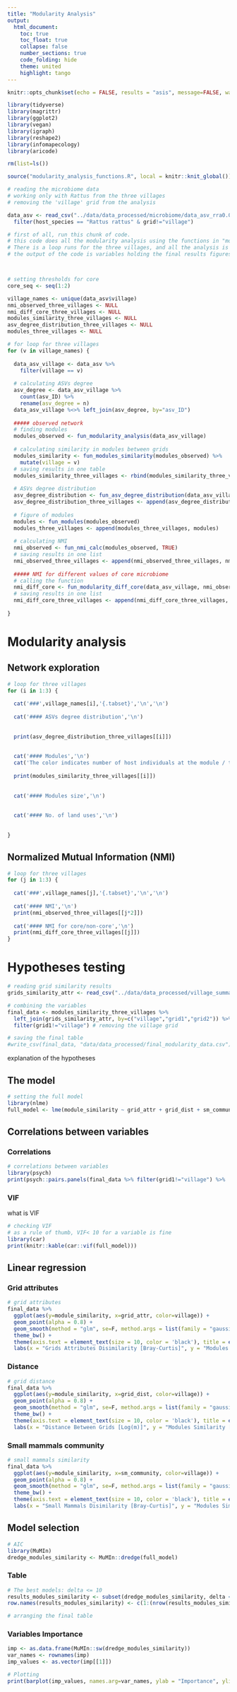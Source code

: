 ```yaml
---
title: "Modularity Analysis"
output: 
  html_document:
    toc: true
    toc_float: true
    collapse: false
    number_sections: true
    code_folding: hide
    theme: united
    highlight: tango
---
```

```r
knitr::opts_chunk$set(echo = FALSE, results = "asis", message=FALSE, warning=FALSE, cache=TRUE, eval = TRUE, dev = c('png'), out.width = '100%', out.height='40%')
```


```r
library(tidyverse)
library(magrittr)
library(ggplot2)
library(vegan)
library(igraph)
library(reshape2)
library(infomapecology)
library(aricode)

rm(list=ls())
```

```r
source("modularity_analysis_functions.R", local = knitr::knit_global())
```

```r
# reading the microbiome data
# working only with Rattus from the three villages
# removing the 'village' grid from the analysis

data_asv <- read_csv("../data/data_processed/microbiome/data_asv_rra0.01_th1000.csv") %>% 
  filter(host_species == "Rattus rattus" & grid!="village")
```

```r
# first of all, run this chunk of code.
# this code does all the modularity analysis using the functions in "modularity_analysis_functions".
# There is a loop runs for the three villages, and all the analysis is done separately for each village.
# the output of the code is variables holding the final results figures (the output of the functions used)



# setting thresholds for core
core_seq <- seq(1:2)

village_names <- unique(data_asv$village)
nmi_observed_three_villages <- NULL
nmi_diff_core_three_villages <- NULL
modules_similarity_three_villages <- NULL
asv_degree_distribution_three_villages <- NULL
modules_three_villages <- NULL

# for loop for three villages
for (v in village_names) {
  
  data_asv_village <- data_asv %>% 
    filter(village == v)
  
  # calculating ASVs degree 
  asv_degree <- data_asv_village %>% 
    count(asv_ID) %>% 
    rename(asv_degree = n)
  data_asv_village %<>% left_join(asv_degree, by="asv_ID")
  
  ##### observed network
  # finding modules
  modules_observed <- fun_modularity_analysis(data_asv_village)
  
  # calculating similarity in modules between grids
  modules_similarity <- fun_modules_similarity(modules_observed) %>% 
    mutate(village = v)
  # saving results in one table
  modules_similarity_three_villages <- rbind(modules_similarity_three_villages, modules_similarity)
  
  # ASVs degree distribution
  asv_degree_distribution <- fun_asv_degree_distribution(data_asv_village)
  asv_degree_distribution_three_villages <- append(asv_degree_distribution_three_villages, asv_degree_distribution)
  
  # figure of modules 
  modules <- fun_modules(modules_observed)
  modules_three_villages <- append(modules_three_villages, modules)
  
  # calculating NMI
  nmi_observed <- fun_nmi_calc(modules_observed, TRUE)
  # saving results in one list
  nmi_observed_three_villages <- append(nmi_observed_three_villages, nmi_observed)
  
  ##### NMI for different values of core microbiome
  # calling the function
  nmi_diff_core <- fun_modularity_diff_core(data_asv_village, nmi_observed, core_seq)
  # saving results in one list
  nmi_diff_core_three_villages <- append(nmi_diff_core_three_villages, nmi_diff_core)
  
}
```
# Modularity analysis

## Network exploration {.tabset}


```r
# loop for three villages
for (i in 1:3) {
  
  cat('###',village_names[i],'{.tabset}','\n','\n')
  
  cat('#### ASVs degree distribution','\n')
  
  
  print(asv_degree_distribution_three_villages[[i]])
  
  
  cat('#### Modules','\n')
  cat('The color indicates number of host individuals at the module / total number of hosts at the whole grid [%]','\n')
  
  print(modules_similarity_three_villages[[i]])
  
  
  cat('#### Modules size','\n')
  
  
  cat('#### No. of land uses','\n')
  
  
}

```

## Normalized Mutual Information (NMI)

```r
# loop for three villages
for (j in 1:3) {
  
  cat('###',village_names[j],'{.tabset}','\n','\n')
  
  cat('#### NMI','\n')
  print(nmi_observed_three_villages[[j*2]])
  
  cat('#### NMI for core/non-core','\n')
  print(nmi_diff_core_three_villages[[j]])
}

```

# Hypotheses testing

```r
# reading grid similarity results
grids_similarity_attr <- read_csv("../data/data_processed/village_summary.csv")

# combining the variables
final_data <- modules_similarity_three_villages %>% 
  left_join(grids_similarity_attr, by=c("village","grid1","grid2")) %>% 
  filter(grid1!="village") # removing the village grid

# saving the final table
#write_csv(final_data, "data/data_processed/final_modularity_data.csv")
```

explanation of the hypotheses

## The model

```r
# setting the full model
library(nlme)
full_model <- lme(module_similarity ~ grid_attr + grid_dist + sm_community, random=~1|village, data = final_data, method = "ML", na.action = na.fail)
```

## Correlations between variables {.tabset}

### Correlations

```r
# correlations between variables
library(psych)
print(psych::pairs.panels(final_data %>% filter(grid1!="village") %>%  select(-village,-grid1,-grid2, -module_similarity), ellipses = F, lm = T))
```

### VIF

what is VIF

```r
# checking VIF
# as a rule of thumb, VIF< 10 for a variable is fine
library(car)
print(knitr::kable(car::vif(full_model)))
```

## Linear regression {.tabset}

### Grid attributes

```r
# grid attributes
final_data %>% 
  ggplot(aes(y=module_similarity, x=grid_attr, color=village)) +
  geom_point(alpha = 0.8) +
  geom_smooth(method = "glm", se=F, method.args = list(family = "gaussian")) +
  theme_bw() +
  theme(axis.text = element_text(size = 10, color = 'black'), title = element_text(size = 14), strip.text.x = element_text(size=12)) +
  labs(x = "Grids Attributes Disimilarity [Bray-Curtis]", y = "Modules Similarity [Bray-Curtis]")
```

### Distance

```r
# grid distance
final_data %>% 
  ggplot(aes(y=module_similarity, x=grid_dist, color=village)) +
  geom_point(alpha = 0.8) +
  geom_smooth(method = "glm", se=F, method.args = list(family = "gaussian")) +
  theme_bw() +
  theme(axis.text = element_text(size = 10, color = 'black'), title = element_text(size = 14), strip.text.x = element_text(size=12)) +
  labs(x = "Distance Between Grids [Log(m)]", y = "Modules Similarity [Bray-Curtis]")
```

### Small mammals community

```r
# small mammals similarity
final_data %>% 
  ggplot(aes(y=module_similarity, x=sm_community, color=village)) +
  geom_point(alpha = 0.8) +
  geom_smooth(method = "glm", se=F, method.args = list(family = "gaussian")) +
  theme_bw() +
  theme(axis.text = element_text(size = 10, color = 'black'), title = element_text(size = 14), strip.text.x = element_text(size=12)) +
  labs(x = "Small Mammals Disimilarity [Bray-Curtis]", y = "Modules Similarity [Bray-Curtis]")
```


## Model selection {.tabset}

```r
# AIC 
library(MuMIn)
dredge_modules_similarity <- MuMIn::dredge(full_model)
```

### Table

```r
# The best models: delta <= 10
results_modules_similarity <- subset(dredge_modules_similarity, delta <= 10 | df == 3 | df == max(df), recalc.weights = FALSE)
row.names(results_modules_similarity) <- c(1:(nrow(results_modules_similarity)))

# arranging the final table

```


### Variables Importance

```r
imp <- as.data.frame(MuMIn::sw(dredge_modules_similarity))
var_names <- rownames(imp)
imp_values <- as.vector(imp[[1]])

# Plotting
print(barplot(imp_values, names.arg=var_names, ylab = "Importance", ylim = c(0,1)))
```



